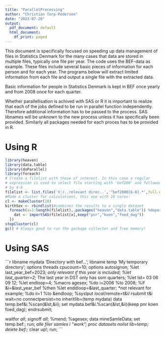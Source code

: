 ```yaml
---
title: "ParallelProcessing"
author: "Christian Torp-Pedersen"
date: "2023-07-20"
output:
  pdf_document: default
  html_document:
    df_print: paged
---
```


This document is specifically focused on speeding up data management of files in Statistics Denmark for the many cases that data are stored in multiple files, typically one file per year.
The code uses the BEF-data as example. These files include several basic pieces of information for each person and for each year.  The programs below will extract limited information from each file and output a single file with the extracted data.

Basic information for people in Statistics Denmark is kept in BEF once yearly and from 2008 once for each quarter.

Whether parallellisation is achived with SAS or R it is important to realize that each of the jobs defined to be run in parallel function independently.  Therefore additional information has to be passed to the process. SAS libnames will be unknown to the new process unless it has specifically been provided.  Similarly all packages needed for each proces has to be provided in R.

# Using R

```r
library(heaven)
library(data.table)
library(doParallel)
library(foreach)
# Create a filelist with those of interest. In this case a regular
# expression is used to select file starting with 'bef200' and followed
# by 4-6
filelist <- list.files('X:/..relevant direc..','^bef2000[6-8].*',full.names = TRUE)
#Made a cluster for calculationt, this one with 10 cores:
cl <- makeCluster(10)
birthSex <- rbindlist(#combines the results to a single dataset
  foreach(x=1:length(filelist),.packages("heaven","data.table")) %dopar% {
    dat <- importSAS(filelist[x],keep("pnr","koen","foed_dag"))
  })
stopCluster(cl)
gc() # Always good to run the garbage collecter and free memory!
```

# Using SAS
```r
libname mydata 'Directory with bef...';
libname temp 'My temporary directory';
options threads cpucount=10;
options autosignon;
%let last_year_bef=2023; *only relevant if this year is included;
%let last_quarter=2; *The last year in DST only has som quarters;
%let lst= 03 06 09 12;
%let endloop=4;
%macro agesex;
 %do i=2006 %to 2008;
    %if &i=&last_year_bef %then %let enddloop=&last_quarter; *not relevant for example;
    %do ii=1 %to &endloop;
      %syslput _local_/remote=t&i&ii;
      rsubmit t&i wait=no connectpersist=no inheritlib=(temp mydata)
        data temp.bef&i.%scan(&lst,&ii); set mydata.bef&i.%scan(&lst,&ii)(keep pnr koen foed_dag);
      endrsubmit;
   
 waitfor _all_;
 signoff _all_;
%mend;
%agesex;
data mineSamleData; set temp.bef:;  run; *alle filer samles i "work";
proc datasets nolist lib=temp;
 delete bef:; *clear up!;
run; 
´´´
